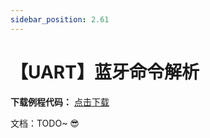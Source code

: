 ```yaml
---
sidebar_position: 2.61
---
```

# 【UART】蓝牙命令解析

**下载例程代码：** <a href="https://pan.baidu.com/s/1IH1MgJE1CAVYdpuWwVWYFQ?pwd=1234" class="source_download_button">点击下载</a>

文档：TODO~ 😎